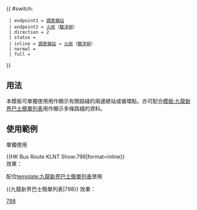 {{ #switch: {{{format|}}}
  | endpoint1 = [[調景嶺站公共運輸交匯處|調景嶺站]]
  | endpoint2 = [[火炭]]（[[駿洋邨]]）
  | direction = 2
  | status =
  | inline = [[調景嶺站公共運輸交匯處|調景嶺站]] ↔ [[火炭]]（[[駿洋邨]]）
  | normal =
  | full =
}}<noinclude>
==用法==
本模板可單獨使用用作顯示有關路綫的兩邊總站或循環點，亦可配合[[模板:九龍新界巴士簡單列表]]用作顯示多條路綫的資料。

==使用範例==
;單獨使用
<nowiki>{{HK Bus Route KLNT Show:798|format=inline}}</nowiki><br>
效果：{{HK Bus Route KLNT Show:798|format=inline}}

;配合[[template:九龍新界巴士簡單列表]]使用
<nowiki>{{九龍新界巴士簡單列表|798}}</nowiki>
效果：{{九龍新界巴士簡單列表|798}}
[[Category:新巴路線模板|798]]</noinclude>